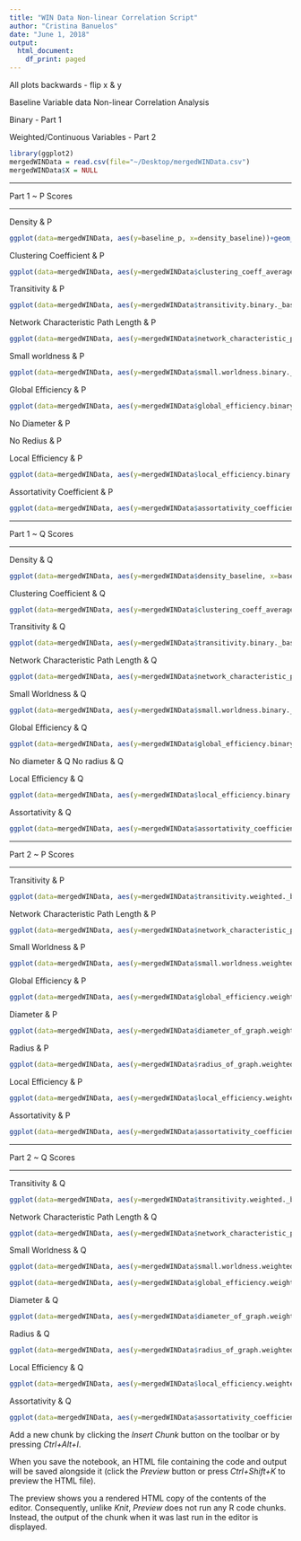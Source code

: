 ```yaml
---
title: "WIN Data Non-linear Correlation Script"
author: "Cristina Banuelos"
date: "June 1, 2018"
output:
  html_document:
    df_print: paged
---
```


All plots backwards - flip x & y


Baseline Variable data
Non-linear Correlation Analysis

Binary - Part 1

Weighted/Continuous Variables - Part 2

```r
library(ggplot2)
mergedWINData = read.csv(file="~/Desktop/mergedWINData.csv")
mergedWINData$X = NULL
```


--------------------------------------------------------------

Part 1 ~ P Scores

--------------------------------------------------------------


Density & P
```r
ggplot(data=mergedWINData, aes(y=baseline_p, x=density_baseline))+geom_smooth()+geom_point()

```

Clustering Coefficient & P
```r
ggplot(data=mergedWINData, aes(y=mergedWINData$clustering_coeff_average.binary._baseline, x=baseline_p))+geom_smooth()+geom_point()
```

Transitivity & P
```r
ggplot(data=mergedWINData, aes(y=mergedWINData$transitivity.binary._baseline, x=baseline_p))+geom_smooth()+geom_point()
```

Network Characteristic Path Length & P
```r
ggplot(data=mergedWINData, aes(y=mergedWINData$network_characteristic_path_length.binary._baseline, x=baseline_p))+geom_smooth()+geom_point()
```

Small worldness & P
```r
ggplot(data=mergedWINData, aes(y=mergedWINData$small.worldness.binary._baseline, x=baseline_p))+geom_smooth()+geom_point()
```

Global Efficiency & P
```r
ggplot(data=mergedWINData, aes(y=mergedWINData$global_efficiency.binary._baseline, x=baseline_p))+geom_smooth()+geom_point()
```

No Diameter & P

No Redius  & P


Local Efficiency & P
```r
ggplot(data=mergedWINData, aes(y=mergedWINData$local_efficiency.binary._baseline, x=baseline_p))+geom_smooth()+geom_point()
```

Assortativity Coefficient & P
```r
ggplot(data=mergedWINData, aes(y=mergedWINData$assortativity_coefficient.binary._baseline, x=baseline_p))+geom_smooth()+geom_point()
```


--------------------------------------------------------------

Part 1 ~ Q Scores

--------------------------------------------------------------


Density & Q
```r
ggplot(data=mergedWINData, aes(y=mergedWINData$density_baseline, x=baseline_q))+geom_smooth()+geom_point()
```

Clustering Coefficient & Q
```r
ggplot(data=mergedWINData, aes(y=mergedWINData$clustering_coeff_average.binary._baseline, x=baseline_q))+geom_smooth()+geom_point()
```

Transitivity & Q
```r
ggplot(data=mergedWINData, aes(y=mergedWINData$transitivity.binary._baseline, x=baseline_q))+geom_smooth()+geom_point()
```

Network Characteristic Path Length & Q
```r
ggplot(data=mergedWINData, aes(y=mergedWINData$network_characteristic_path_length.binary._baseline, x=baseline_q))+geom_smooth()+geom_point()
```

Small Worldness & Q
```r
ggplot(data=mergedWINData, aes(y=mergedWINData$small.worldness.binary._baseline, x=baseline_q))+geom_smooth()+geom_point()
```

Global Efficiency & Q
```r
ggplot(data=mergedWINData, aes(y=mergedWINData$global_efficiency.binary._baseline, x=baseline_q))+geom_smooth()+geom_point()
```


No diameter & Q
No radius & Q



Local Efficiency & Q
```r
ggplot(data=mergedWINData, aes(y=mergedWINData$local_efficiency.binary._baseline, x=baseline_q))+geom_smooth()+geom_point()
```

Assortativity & Q
```r
ggplot(data=mergedWINData, aes(y=mergedWINData$assortativity_coefficient.binary._baseline, x=baseline_q))+geom_smooth()+geom_point()
```



--------------------------------------------------------------

Part 2 ~ P Scores

--------------------------------------------------------------

Transitivity & P
```r
ggplot(data=mergedWINData, aes(y=mergedWINData$transitivity.weighted._baseline, x=baseline_p))+geom_smooth()+geom_point()
```


Network Characteristic Path Length & P
```r
ggplot(data=mergedWINData, aes(y=mergedWINData$network_characteristic_path_length.weighted._baseline, x=baseline_p))+geom_smooth()+geom_point()
```

Small Worldness & P
```r
ggplot(data=mergedWINData, aes(y=mergedWINData$small.worldness.weighted._baseline, x=baseline_p))+geom_smooth()+geom_point()
```

Global Efficiency & P
```r
ggplot(data=mergedWINData, aes(y=mergedWINData$global_efficiency.weighted._baseline, x=baseline_p))+geom_smooth()+geom_point()
```

Diameter & P
```r
ggplot(data=mergedWINData, aes(y=mergedWINData$diameter_of_graph.weighted._baseline, x=baseline_p))+geom_smooth()+geom_point()
```

Radius & P
```r
ggplot(data=mergedWINData, aes(y=mergedWINData$radius_of_graph.weighted._baseline, x=baseline_p))+geom_smooth()+geom_point()
```

Local Efficiency & P
```r
ggplot(data=mergedWINData, aes(y=mergedWINData$local_efficiency.weighted._baseline, x=baseline_p))+geom_smooth()+geom_point()
```

Assortativity & P
```r
ggplot(data=mergedWINData, aes(y=mergedWINData$assortativity_coefficient.weighted._baseline, x=baseline_p))+geom_smooth()+geom_point()
```


--------------------------------------------------------------

Part 2 ~ Q Scores

--------------------------------------------------------------

Transitivity & Q
```r
ggplot(data=mergedWINData, aes(y=mergedWINData$transitivity.weighted._baseline, x=baseline_q))+geom_smooth()+geom_point()
```

Network Characteristic Path Length & Q
```r
ggplot(data=mergedWINData, aes(y=mergedWINData$network_characteristic_path_length.weighted._baseline, x=baseline_q))+geom_smooth()+geom_point()
```

Small Worldness & Q
```r
ggplot(data=mergedWINData, aes(y=mergedWINData$small.worldness.weighted._baseline, x=baseline_q))+geom_smooth()+geom_point()
```


```r
ggplot(data=mergedWINData, aes(y=mergedWINData$global_efficiency.weighted._baseline, x=baseline_q))+geom_smooth()+geom_point()
```

Diameter & Q
```r
ggplot(data=mergedWINData, aes(y=mergedWINData$diameter_of_graph.weighted._baseline, x=baseline_q))+geom_smooth()+geom_point()
```

Radius & Q
```r
ggplot(data=mergedWINData, aes(y=mergedWINData$radius_of_graph.weighted._baseline, x=baseline_q))+geom_smooth()+geom_point()
```

Local Efficiency & Q
```r
ggplot(data=mergedWINData, aes(y=mergedWINData$local_efficiency.weighted._baseline, x=baseline_q))+geom_smooth()+geom_point()
```

Assortativity & Q
```r
ggplot(data=mergedWINData, aes(y=mergedWINData$assortativity_coefficient.weighted._baseline, x=baseline_q))+geom_smooth()+geom_point()
```

Add a new chunk by clicking the *Insert Chunk* button on the toolbar or by pressing *Ctrl+Alt+I*.

When you save the notebook, an HTML file containing the code and output will be saved alongside it (click the *Preview* button or press *Ctrl+Shift+K* to preview the HTML file).

The preview shows you a rendered HTML copy of the contents of the editor. Consequently, unlike *Knit*, *Preview* does not run any R code chunks. Instead, the output of the chunk when it was last run in the editor is displayed.
